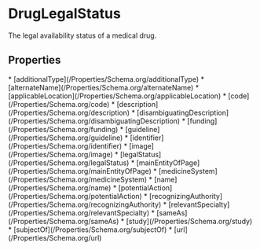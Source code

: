   
# DrugLegalStatus

The legal availability status of a medical drug.

## Properties

<Grid>
* [additionalType](/Properties/Schema.org/additionalType)
* [alternateName](/Properties/Schema.org/alternateName)
* [applicableLocation](/Properties/Schema.org/applicableLocation)
* [code](/Properties/Schema.org/code)
* [description](/Properties/Schema.org/description)
* [disambiguatingDescription](/Properties/Schema.org/disambiguatingDescription)
* [funding](/Properties/Schema.org/funding)
* [guideline](/Properties/Schema.org/guideline)
* [identifier](/Properties/Schema.org/identifier)
* [image](/Properties/Schema.org/image)
* [legalStatus](/Properties/Schema.org/legalStatus)
* [mainEntityOfPage](/Properties/Schema.org/mainEntityOfPage)
* [medicineSystem](/Properties/Schema.org/medicineSystem)
* [name](/Properties/Schema.org/name)
* [potentialAction](/Properties/Schema.org/potentialAction)
* [recognizingAuthority](/Properties/Schema.org/recognizingAuthority)
* [relevantSpecialty](/Properties/Schema.org/relevantSpecialty)
* [sameAs](/Properties/Schema.org/sameAs)
* [study](/Properties/Schema.org/study)
* [subjectOf](/Properties/Schema.org/subjectOf)
* [url](/Properties/Schema.org/url)
</Grid>

